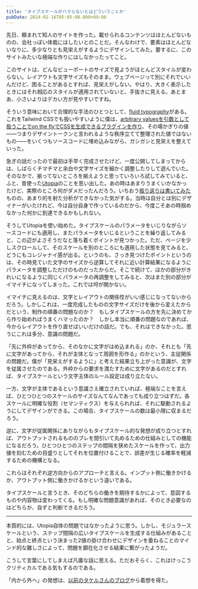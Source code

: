 ```yaml
---
title: 'タイプスケールがハマらないとはどういうことか'
pubDate: 2024-02-16T05:05:00.000+09:00
---
```


先日、頼まれて知人のサイトを作った。載せられるコンテンツはほとんどないものの、会社っぽい体裁にはしたいとのことだ。そんなわけで、要素はほとんどないなりに、多少なりとも見栄えがするようにデザインしてみた。要するに、このサイトみたいな極端な作りにはしなかったってこと。

このサイトは、どんなビューポートのサイズで見ようがほとんどスタイルが変わらない。レイアウトも文字サイズもそのまま。ウェブページって別にそれでいいんだけど、困ることがあるとすれば、見栄えがしない。やはり、大きく表示したときにはそれ相応のスタイルが適用されていないと、手抜きに見える。あとまあ、小さいよりはデカい方が見やすいですね。

そういう意味において合理的な手法のひとつとして、[fluid typography](https://www.smashingmagazine.com/2022/01/modern-fluid-typography-css-clamp/ 'Modern Fluid Typography Using CSS Clamp')がある。これをTailwind CSSでも扱いやすいように僕は、[arbitrary valuesを引数として扱うことでon the flyでCSSを生成できるプラグインを作り](https://github.com/yuheiy/tailwindcss-fluid-sizing 'yuheiy/tailwindcss-fluid-sizing')、その場かぎりの値&#x2014;&#x2014;つまりデザイントークンと言われるような秩序立てて整理された値ではないもの&#x2014;&#x2014;をいくつもソースコードに埋め込みながら、ガシガシと見栄えを整えていった。

急ぎの話だったので最初は手早く完成させたけど、一度公開してしまってからは、しばらくチマチマと余白や文字サイズを細かく調整したりして遊んでいた。そのなかで、揃ってないところを揃えようと思っていろいろ試してみていると、ふと、昔使った[Utopia](https://utopia.fyi/)のことを思い出した。あの時はあまりうまくいかなかったけど、実際のところ何がダメだったんだろう。いちおう[振り返りは書いてみた](/2022-01-24-retrospective-on-utopia 'Utopiaを実際の案件で使ってみて、うまくいったことといかなかったこと')ものの、あまり的を射た分析ができなかった気がする。当時は自分とは別にデザイナーがいたけれど、今は自分自身で作っているのだから、今度こそあの時掴めなかった何かに到達できるかもしれない。

そうしてUtopiaを使い始めた。タイプスケールのパラメータをいじりながらソースコードにも適用し、またパラメータをいじるということを繰り返してみると、この辺がよさそうだなと落ち着くポイントが見つかった。ただ、ページを少しスクロールして、そのスケールを別のところにも適用した状態を見てみると、どうにもコレジャナイ感が出る。というのも、さっき見つけたポイントというのは、その時見ていた文字のサイズから逆算してそれに近い計算結果になるようにパラメータを調整しただけのものだったからだ。そこで続けて、ほかの部分がきれいになるように同じくパラメータの再調整をしてみると、次はまた別の部分がイマイチになってしまった。これでは埒が開かない。

イマイチに見えるのは、文字とレイアウトの関係性がいい感じになってないからだろう。しかしこれは、一度完成したものの文字サイズだけを後から変えたからだという、制作の順番の問題なのか？　もしタイプスケールの方を先に決めてから作り始めればうまくハマったのか？　しかし本当に順番の問題なのであれば、今からレイアウトを作り直せばいいだけの話だ。でも、それはできなかった。思うにこれは多分、意識の問題だ。

「先に外枠があってから、そのなかに文字がはめ込まれる」のか、それとも「先に文字があってから、それが主体となって周囲を形作る」のかという、主従関係の問題だ。僕が「見栄えがするように」と考えた結果立ち上がった意識が、文字を従属させたのである。外枠からの要求を満たすために文字があるのだとすれば、タイプスケールという文字主体のルール設定は成り立たない。

一方、文字が主体であるという意識さえ確立されていれば、極端なことを言えば、ひとつひとつのスケールのサイズなんてなんであっても成り立つはずだ。各スケールに明確な役割（セマンティクス）を与えられれば、それに駆動されるようにしてデザインができる。この場合、タイプスケールの数は最小限に収まるだろう。

逆に、文字が従属関係にありながらもタイプスケール的な発想が成り立つとすれば、アウトプットされるもののブレを間引いて丸めるための仕組みとしての機能になるだろう。ひとつひとつのステップの間隔を狭めたスケールを作って、出力値を刻むための目盛りとしてそれを位置付けることで、誤差が生じる確率を軽減するための機構となる。

これらはそれぞれ逆方向からのアプローチと言える。インプット側に働きかけるか、アウトプット側に働きかけるかという違いである。

タイプスケールと言うとき、そのどちらの働きを期待するかによって、意図するものや内容物は変わってくる。もし明確な問題意識があれば、そのとき必要なのはどちらか、自ずと判断できるだろう。

---

本質的には、Utopia自体の問題ではなかったように思う。しかし、モジュラースケールという、ステップ間隔の広いタイプスケールを生成する仕組みがあることと、始点と終点という決まった2値の掛け合わせにデザインを委ねることのマインド的な難しさによって、問題を顕在化させる結果に繋がったようだ。

こうして言葉にしてしまえば凡庸な話に思える。ただおそらく、これはけっこうクリティカルである気もするのである。

「内から外へ」の発想は、[以前のタケルさんのブログ](https://terkel.jp/archives/2021/11/every-layout/ '描写から構成へ 『Every Layout』とコンポジション指向CSS')から着想を得た。
